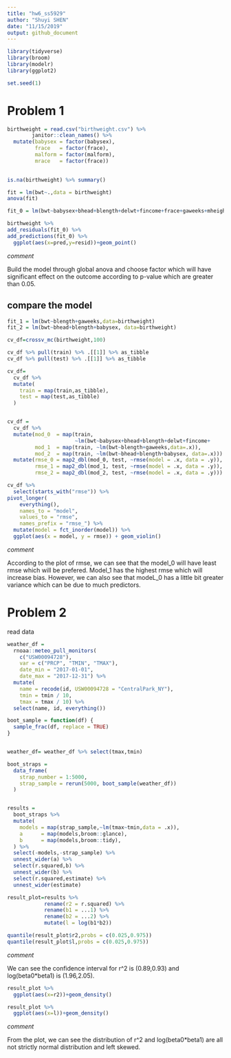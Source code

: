```yaml
---
title: "hw6_ss5929"
author: "Shuyi SHEN"
date: "11/15/2019"
output: github_document
---
```


```r
library(tidyverse)
library(broom)
library(modelr)
library(ggplot2)

set.seed(1)
```

# Problem 1
```r
birthweight = read.csv("birthweight.csv") %>%
        janitor::clean_names() %>%
  mutate(babysex = factor(babysex),
         frace   = factor(frace),
         malform = factor(malform),
         mrace   = factor(frace))
  

is.na(birthweight) %>% summary()
```

```r
fit = lm(bwt~.,data = birthweight)
anova(fit)

```

```r
fit_0 = lm(bwt~babysex+bhead+blength+delwt+fincome+frace+gaweeks+mheight+momage+mrace+parity+ppbmi+smoken,data = birthweight)

birthweight %>% 
add_residuals(fit_0) %>% 
add_predictions(fit_0) %>% 
  ggplot(aes(x=pred,y=resid))+geom_point()

```
*comment*

Build the model through global anova and choose factor which will have significant effect on the outcome according to p-value which are greater than 0.05. 

## compare the model
```r
fit_1 = lm(bwt~blength+gaweeks,data=birthweight)
fit_2 = lm(bwt~bhead+blength+babysex, data=birthweight)

cv_df=crossv_mc(birthweight,100)

cv_df %>% pull(train) %>% .[[1]] %>% as_tibble
cv_df %>% pull(test) %>% .[[1]] %>% as_tibble

cv_df=
  cv_df %>% 
  mutate(
    train = map(train,as_tibble),
    test = map(test,as_tibble)
  )


cv_df = 
  cv_df %>% 
  mutate(mod_0  = map(train,
                      ~lm(bwt~babysex+bhead+blength+delwt+fincome+                                            frace+gaweeks+mheight+momage+mrace+parity+ppbmi+smoken,data=.x)),
         mod_1  = map(train, ~lm(bwt~blength+gaweeks,data=.x)),
         mod_2  = map(train, ~lm(bwt~bhead+blength+babysex, data=.x))) %>% 
  mutate(rmse_0 = map2_dbl(mod_0, test, ~rmse(model = .x, data = .y)),
         rmse_1 = map2_dbl(mod_1, test, ~rmse(model = .x, data = .y)),
         rmse_2 = map2_dbl(mod_2, test, ~rmse(model = .x, data = .y)))

cv_df %>% 
  select(starts_with("rmse")) %>% 
pivot_longer(
    everything(),
    names_to = "model", 
    values_to = "rmse",
    names_prefix = "rmse_") %>% 
  mutate(model = fct_inorder(model)) %>% 
  ggplot(aes(x = model, y = rmse)) + geom_violin()

```

*comment*

According to the plot of rmse, we can see that the model_0 will have least rmse which will be prefered. Model_1 has the highest rmse which will increase bias. However, we can also see that modeL_0 has a little bit greater variance which can be due to much predictors.

# Problem 2
read data
```r
weather_df = 
  rnoaa::meteo_pull_monitors(
    c("USW00094728"),
    var = c("PRCP", "TMIN", "TMAX"), 
    date_min = "2017-01-01",
    date_max = "2017-12-31") %>%
  mutate(
    name = recode(id, USW00094728 = "CentralPark_NY"),
    tmin = tmin / 10,
    tmax = tmax / 10) %>%
  select(name, id, everything())

```


```r

boot_sample = function(df) {
  sample_frac(df, replace = TRUE)
}


weather_df= weather_df %>% select(tmax,tmin)

boot_straps = 
  data_frame(
    strap_number = 1:5000,
    strap_sample = rerun(5000, boot_sample(weather_df))
  )


results = 
  boot_straps %>% 
  mutate(
    models = map(strap_sample,~lm(tmax~tmin,data = .x)),
    a      = map(models,broom::glance),
    b      = map(models,broom::tidy),
  ) %>% 
  select(-models,-strap_sample) %>%
  unnest_wider(a) %>% 
  select(r.squared,b) %>% 
  unnest_wider(b) %>% 
  select(r.squared,estimate) %>% 
  unnest_wider(estimate)

result_plot=results %>% 
            rename(r2 = r.squared) %>% 
            rename(b1 = ...1) %>% 
            rename(b2 = ...2) %>% 
            mutate(l = log(b1*b2)) 

quantile(result_plot$r2,probs = c(0.025,0.975))
quantile(result_plot$l,probs = c(0.025,0.975))
```

*comment*

We can see the confidence interval for r^2 is (0.89,0.93) and log(beta0*beta1) is (1.96,2.05).

```r

result_plot %>% 
  ggplot(aes(x=r2))+geom_density()

result_plot %>% 
  ggplot(aes(x=l))+geom_density()

```

*comment*

From the plot, we can see the distribution of r^2 and log(beta0*beta1) are all not strictly normal distribution and left skewed.

